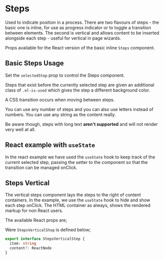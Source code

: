 
<Meta of={StepsStories} />

# Steps

Used to indicate position in a process. There are two flavours of steps - the basic one is inline, for use as progress indicator or to toggle a transition between elements. The second is vertical and allows content to be inserted alongside each step - useful for vertical in page wizards.

Props available for the React version of the basic inline `Steps` component.

<ArgsTable component={ArgsTable} />

## Basic Steps Usage

<Canvas>
  <Story of={StepsStories.BasicStepsUsage} />
</Canvas>

<RenderHtmlMarkup component="Steps" story="Basic Steps Usage" />

<ArgsTable of={Steps} />

Set the `selectedStep` prop to control the Steps component.

Steps that exist before the currently selected step are given an additional class of `.el-is-used` which gives the step a different background color.

A CSS transition occurs when moving between steps.

<Canvas>
  <Story of={StepsStories.MiddleItemSelected} />
</Canvas>

<RenderHtmlMarkup component="Steps" story="Middle item selected" />

You can use any number of steps and you can also use letters instead of numbers. You can use any string as the content really.

Be aware though, steps with long text **aren't supported** and will not render very well at all.

<Canvas>
  <Story of={StepsStories.LastItemSelected} />
</Canvas>

<RenderHtmlMarkup component="Steps" story="Last item selected" />

## React example with `useState`

In the react example we have used the `useState` hook to keep track of the current selected step, passing the setter to the component so that the transition can be managed onClick.

<Canvas>
  <Story of={StepsStories.ReactExample} />
</Canvas>

## Steps Vertical

The vertical steps component lays the steps to the right of content containers. In the example, we use the `useState` hook to hide and show each step onClick. The HTML container as always, shows the rendered markup for non React users.

The available React props are;

<ArgsTable of={StepsVertical} />

Were `StepsVerticalStep` is defined below;

```ts
export interface StepsVerticalStep {
  item: string
  content?: ReactNode
}
```

<Canvas>
  <Story of={StepsStories.StepsVerticalStory} />
</Canvas>

<RenderHtmlMarkup component="Steps" story="Steps Vertical" />
